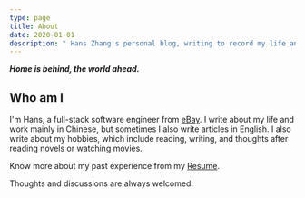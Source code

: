 ```yaml
---
type: page
title: About
date: 2020-01-01
description: " Hans Zhang's personal blog, writing to record my life and hobbies."
---
```

_**Home is behind, the world ahead.**_

<h2>Who am I</h2>

I'm Hans, a full-stack software engineer from [eBay](https://tech.ebayinc.com/). I write about my life and work mainly in Chinese, but sometimes I also write articles in English. I also write about my hobbies, which include reading, writing, and thoughts after reading novels or watching movies.

Know more about my past experience from my [Resume](https://drive.google.com/file/d/1ih_Bo6aA-NO6LPjQBv-M4tKsxBYrtifY/view?usp=sharing).

Thoughts and discussions are always welcomed.
